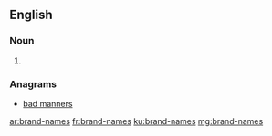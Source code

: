==English==

===Noun===
{{head|en|plural|head=[[brand]]-[[name]]}}

# {{plural of|brand-name|lang=en}}

===Anagrams===
* [[bad manners#English|bad manners]]

[[ar:brand-names]]
[[fr:brand-names]]
[[ku:brand-names]]
[[mg:brand-names]]